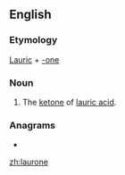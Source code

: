 ==English==

===Etymology===
[[lauric|Lauric]] + [[-one]]

===Noun===
{{head|en|noun}}

# {{lb|en|chemistry}} The [[ketone]] of [[lauric acid]].

===Anagrams===
* {{l|en|aleuron}}

[[zh:laurone]]